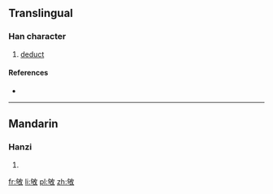 ==Translingual==

===Han character===
{{Han char|rn=66|rad=攴|as=05|sn=9|four=|canj=心口人大 (PROK)|ids=⿰[[句]][[攵]]}}

# [[deduct]]

====References====
* {{Han ref|kx=0469.200|dkj=13156|dj=0819.070|hdz=21455.060|uh=6542|ud=25922}}

----

==Mandarin==

===Hanzi===
{{cmn-hanzi|pin=[[kòu]] ([[kou4]])|wg=k'ou<sup>4</sup>}}

# {{defn|lang=cmn|sort=攴05}}

[[fr:敂]]
[[li:敂]]
[[pl:敂]]
[[zh:敂]]